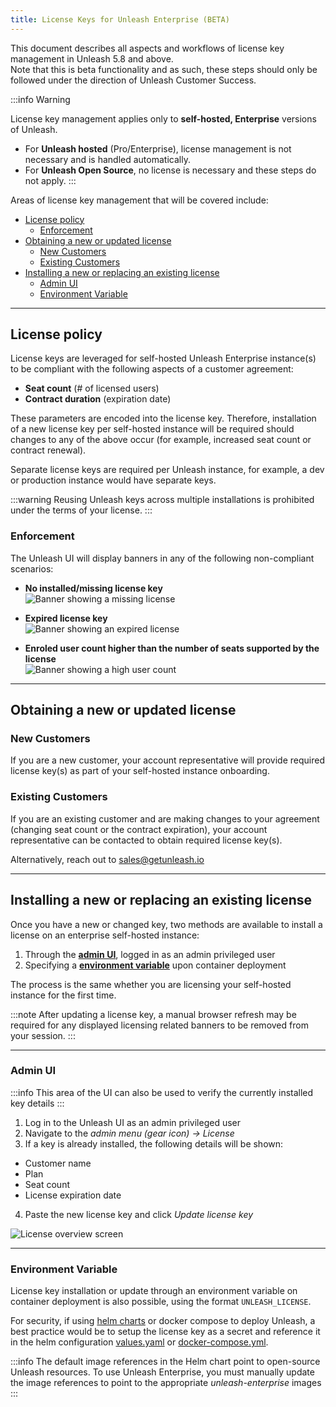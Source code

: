 ```yaml
---
title: License Keys for Unleash Enterprise (BETA)
---
```



This document describes all aspects and workflows of license key management in Unleash 5.8 and above.  
Note that this is beta functionality and as such, these steps should only be followed under the direction of Unleash Customer Success.

:::info Warning

License key management applies only to **self-hosted, Enterprise** versions of Unleash. 

- For **Unleash hosted** (Pro/Enterprise), license management is not necessary and is handled automatically.
- For **Unleash Open Source**, no license is necessary and these steps do not apply.
:::

Areas of license key management that will be covered include:

- [License policy](#license-policy)
  - [Enforcement](#enforcement)
- [Obtaining a new or updated license](#obtaining-a-new-or-updated-license)
  - [New Customers](#new-customers)
  - [Existing Customers](#existing-customers)
- [Installing a new or replacing an existing license](#installing-a-new-or-replacing-an-existing-license)
  - [Admin UI](#admin-ui)
  - [Environment Variable](#environment-variable)
  
***
## License policy

License keys are leveraged for self-hosted Unleash Enterprise instance(s) to be compliant with the following aspects of a customer agreement:

- **Seat count** (# of licensed users)
- **Contract duration** (expiration date)

These parameters are encoded into the license key. Therefore, installation of a new license key per self-hosted instance will be required should changes to any of the above occur (for example, increased seat count or contract renewal).

Separate license keys are required per Unleash instance, for example, a dev or production instance would have separate keys.

:::warning
Reusing Unleash keys across multiple installations is prohibited under the terms of your license.
:::

  
### Enforcement

The Unleash UI will display banners in any of the following non-compliant scenarios:

- **No installed/missing license key**  
![Banner showing a missing license](/img/license-banner-missing.png)
  
- **Expired license key**  
![Banner showing an expired license](/img/license-banner-expired.png)
  
- **Enroled user count higher than the number of seats supported by the license**  
![Banner showing a high user count](/img/license-banner-highuser.png)
***
## Obtaining a new or updated license
  
### New Customers

If you are a new customer, your account representative will provide required license key(s) as part of your self-hosted instance onboarding.
  
### Existing Customers

If you are an existing customer and are making changes to your agreement (changing seat count or the contract expiration), your account representative can be contacted to obtain required license key(s). 

Alternatively, reach out to sales@getunleash.io

***
## Installing a new or replacing an existing license

Once you have a new or changed key, two methods are available to install a license on an enterprise self-hosted instance:  

1) Through the [**admin UI**](#admin-ui), logged in as an admin privileged user  
2) Specifying a [**environment variable**](#environment-variable) upon container deployment


The process is the same whether you are licensing your self-hosted instance for the first time.

:::note
After updating a license key, a manual browser refresh may be required for any displayed licensing related banners to be removed from your session.
:::
***
### Admin UI

:::info
This area of the UI can also be used to verify the currently installed key details
:::

1) Log in to the Unleash UI as an admin privileged user  
2) Navigate to the *admin menu (gear icon) -> License*  
3) If a key is already installed, the following details will be shown:
- Customer name
- Plan
- Seat count
- License expiration date
  
4) Paste the new license key and click *Update license key*

![License overview screen](/img/license-overview.png)
***
### Environment Variable

License key installation or update through an environment variable on container deployment is also possible, using the format `UNLEASH_LICENSE`.

For security, if using [helm charts](https://github.com/Unleash/helm-charts) or docker compose to deploy Unleash, a best practice would be to setup the license key as a secret and reference it in the helm configuration [values.yaml](https://github.com/Unleash/helm-charts/blob/main/charts/unleash/values.yaml) or [docker-compose.yml](https://github.com/Unleash/unleash/blob/main/docker-compose.yml).


:::info
The default image references in the Helm chart point to open-source Unleash resources. To use Unleash Enterprise, you must manually update the image references to point to the appropriate *unleash-enterprise* images
:::